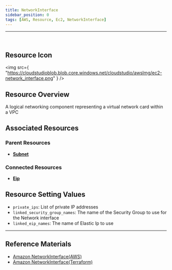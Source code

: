 ```yaml
---
title: NetworkInterface
sidebar_position: 0
tags: [AWS, Resource, Ec2, NetworkInterface]
---
```


<hr />
<br />

## Resource Icon

<img
    src={
        "https://cloudstudioblob.blob.core.windows.net/cloudstudio/awsImg/ec2-network_interface.png"
    }
/>

## Resource Overview

A logical networking component representing a virtual network card within a VPC

## Associated Resources

### Parent Resources

-   [**Subnet**](https://docs.cstudio.app/en/docs/resource/aws/Vpc/Subnet)

### Connected Resources

-   [**Eip**](https://docs.cstudio.app/en/docs/resource/aws/Ec2/Eip)

## Resource Setting Values

-   `private_ips`: List of private IP addresses
-   `linked_security_group_names`: The name of the Security Group to use for the Network interface
-   `linked_eip_names`: The name of Elastic Ip to use

---

## Reference Materials

-   [Amazon NetworkInterface(AWS)](https://docs.aws.amazon.com/ko_kr/AWSEC2/latest/UserGuide/using-eni.html)
-   [Amazon NetworkInterface(Terraform)](https://registry.terraform.io/providers/hashicorp/aws/latest/docs/resources/network_interface)
